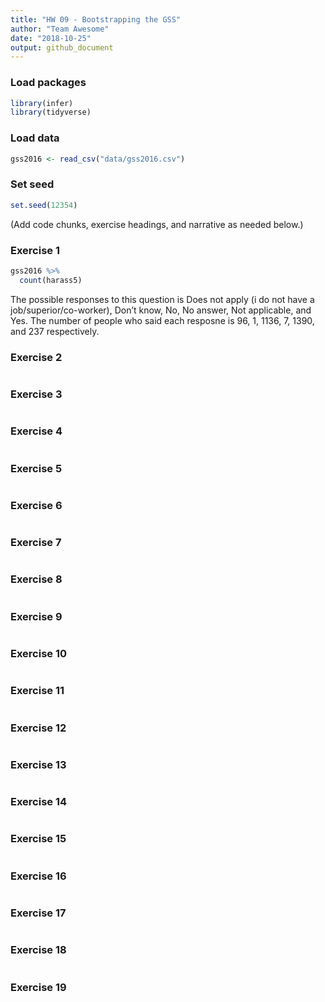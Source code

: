 ```yaml
---
title: "HW 09 - Bootstrapping the GSS"
author: "Team Awesome"
date: "2018-10-25"
output: github_document
---
```


### Load packages

```r
library(infer)
library(tidyverse)
```

### Load data

```r
gss2016 <- read_csv("data/gss2016.csv")
```

### Set seed

```r
set.seed(12354)
```

(Add code chunks, exercise headings, and narrative as needed below.)

### Exercise 1

```r
gss2016 %>%
  count(harass5)
```

The possible responses to this question is Does not apply (i do not have a job/superior/co-worker), Don't know, No, No answer, Not applicable, and Yes. The number of people who said each resposne is 96, 1, 1136, 7, 1390, and 237 respectively.

### Exercise 2

```r

```

### Exercise 3

```r

```



### Exercise 4

```r

```

### Exercise 5

```r

```



### Exercise 6

```r

```

### Exercise 7

```r

```



### Exercise 8

```r

```

### Exercise 9

```r

```



### Exercise 10

```r

```

### Exercise 11

```r

```



### Exercise 12

```r

```

### Exercise 13

```r

```



### Exercise 14

```r

```

### Exercise 15

```r

```



### Exercise 16

```r

```

### Exercise 17

```r

```



### Exercise 18

```r

```

### Exercise 19

```r

```


